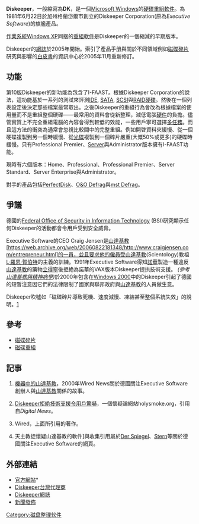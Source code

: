 {{Multiple issues|
{{Copy edit|time=2021-09-15T05:50:13+00:00}}
{{Update|time=2021-09-15T05:50:13+00:00}}
}}
{{Infobox_Software |
  name = Diskeeper
| logo = [[File:Diskeeper_logo.JPG|File:Diskeeper_logo.JPG]]
| screenshot = [[File:Diskeeper10.PNG|250px]] |
  caption= Diskeeper 10 Professional Premier的螢幕截圖 |
  developer = [[Diskeeper_Corporation|Diskeeper Corporation]] |
  latest_release_version = 2012 v16.0 Build 1016 |
  latest_release_date = 2012年7月2日  |
  operating_system = [[Microsoft_Windows|Windows]] |
  genre = [[磁碟重組|磁碟重組]] |
  license = [[私有軟件|私有]] |
  website = http://www.diskeeper.com/ |
}}                                                                                                                                                                 

'''Diskeeper'''，一般縮寫為'''DK'''，是一個[[Microsoft_Windows|Microsoft Windows]]的[[硬碟|硬碟]][[重組軟件|重組軟件]]。為1981年6月22日於加州格蘭岱爾市創立的Diskeeper Corporation(原為''Executive Software'')的旗艦產品。

[[作業系統|作業系統]][[Windows_XP|Windows XP]]同捆的[[重組軟件|重組軟件]]是Diskeeper的一個縮減的早期版本。

Diskeeper的[[網誌|網誌]]於2005年開始。索引了產品手册與關於不同領域例如[[磁碟碎片|磁碟碎片]]硏究與影響的[[白皮書|白皮書]]的資訊中心於2005年11月重新修訂。

== 功能 ==
第10版Diskeeper的新功能為包含了I-FAAST。根據Diskeeper Corporation的說法，這功能基於一系列的測試來評測[[IDE|IDE]], [[SATA|SATA]], [[SCSI|SCSI]]與[[RAID|RAID]][[硬碟|硬碟]]。然後在一個列表設定後決定那些檔案最常取出。之後Diskeeper的重組行為會改為根據檔案的使用量而不是重組整個硬碟——最常用的資料會從新整理，減低電腦[[硬件|硬件]]的負擔。儘管實質上不完全重組電腦的內容會得到較低的效能，一些用戶寧可選擇[[多任務|多任務]]。而且這方法的衝突為通常會忽視比較間中的完整重組。例如開啓資料夾緩慢、從一個硬碟複製到另一個時緩慢、從[[光碟|光碟]]複製到一個碎片嚴重(大慨50%或更多)的硬碟時緩慢。只有Professional Premier、[[服务器|Server]]與Administrator版本擁有I-FAAST功能。

現時有六個版本：Home、Professional、Professional Premier、Server Standard、Server Enterprise與Administrator。

對手的產品包括[[PerfectDisk|PerfectDisk]]、[[O&O_Defrag|O&O Defrag]]與[[mst_Defrag|mst Defrag]]。

== 爭議 ==
德國的[[Federal_Office_of_Security_in_Information_Technology|Federal Office of Security in Information Technology]] (BSI)硏究顯示任何Diskeeper的活動都會令用戶受到安全威脅。

Executive Software的CEO Craig Jensen是[[山達基教|山達基教]][https://web.archive.org/web/20060822181348/http://www.craigjensen.com/entrepreneur.html]的一員，並且要求他的僱員受[[山達基教|山達基教]](Scientology)教祖[[L·羅恩·賀伯特|L·羅恩·賀伯特]]的主義的訓練{{ref|wired}}。1991年Executive Software得知[[諾華|諾華]]製造一種違反[[山達基教|山達基教]]的藥物[[派醋甲酯|立得寧]]後拒絶為諾華的VAX版本Diskeeper提拱技術支援。{{ref|holysmoke}} ''(參考[[山達基教與精神病學|山達基教與精神病學]])''於2000年包含在[[Windows_2000|Windows 2000]]中的Diskeeper引起了德國的短暫注意因它們的法律限制了國家與聯邦政府與[[山達基教|山達基教]]的人員做生意。{{ref|wired2}} {{ref|derspiegel}}

Diskeeper吹噓如「磁碟碎片導致死機、速度減慢、凍結甚至整個系統失效」的說明。[http://files.diskeeper.com/pdf/Reliability-Stability_White_Paper_ITPapers.pdf]{{Wayback|url=http://files.diskeeper.com/pdf/Reliability-Stability_White_Paper_ITPapers.pdf |date=20060820043033 }}

== 參考 ==
*[[磁碟碎片|磁碟碎片]]
*[[磁碟重組|磁碟重組]]

== 記事 ==
# {{note|wired}} [http://www.wired.com/news/business/0,35054-0.html 機器中的山達基教]，2000年Wired News關於德國關注Executive Software創辦人與[[山達基教|山達基教]]關係的故事。
# {{note|holysmoke}} [https://web.archive.org/web/20101225074941/http://holysmoke.org/cos/dis-keeper.htm Diskeeper拒絶技術支援令用戶驚嚇]，一個懷疑論網站holysmoke.org，引用自''Digital News''。
# {{note|wired2}} Wired，上面所引用的著作。
# {{note|derspiegel}} 天主教徒懷疑山達基教的軟件]與收集引用屬於[[Der_Spiegel|Der Spiegel]]、[[Stern|Stern]]等關於德國關注Executive Software的網頁。

== 外部連結 ==
*[http://www.diskeeper.com/ 官方網站]*{{Wayback|url=http://www.diskeeper.com/ |date=20071206041815 }}
*[https://web.archive.org/web/20100312090605/http://www.apacer.com.tw/tw/products/Diskeeper_Software.htm Diskeeper台灣代理商]
*[https://web.archive.org/web/20170601011852/http://diskeeperblog.com/ Diskeeper網誌]
*[http://www.diskeeper.com/press/newsroom.aspx 新聞發佈]{{Wayback|url=http://www.diskeeper.com/press/newsroom.aspx |date=20061007050903 }}

[[Category:磁盘整理软件|Category:磁盘整理软件]]